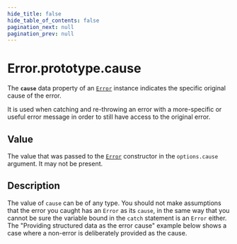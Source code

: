 ```yaml
---
hide_title: false
hide_table_of_contents: false
pagination_next: null
pagination_prev: null
---
```

# Error.prototype.cause

The **`cause`** data property of an [`Error`](../../../globals/Error/Error.md) instance indicates the specific original cause of the error.

It is used when catching and re-throwing an error with a more-specific or useful error message in order to still have access to the original error.

## Value

The value that was passed to the [`Error`](../Error.md) constructor in the `options.cause` argument. It may not be present.

## Description

The value of `cause` can be of any type. You should not make assumptions that the error you caught has an `Error` as its `cause`, in the same way that you cannot be sure the variable bound in the `catch` statement is an `Error` either. The "Providing structured data as the error cause" example below shows a case where a non-error is deliberately provided as the cause.
